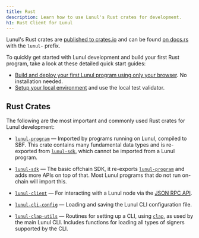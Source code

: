 ```yaml
---
title: Rust
description: Learn how to use Lunul's Rust crates for development.
h1: Rust Client for Lunul
---
```


Lunul's Rust crates are
[published to crates.io](https://crates.io/search?q=lunul-) and can be found
[on docs.rs](https://docs.rs/releases/search?query=lunul-) with the `lunul-`
prefix.

<Callout title="Hello World: Get started with Lunul development">

To quickly get started with Lunul development and build your first Rust
program, take a look at these detailed quick start guides:

- [Build and deploy your first Lunul program using only your browser](/developers/guides/getstarted/hello-world-in-your-browser).
  No installation needed.
- [Setup your local environment](/docs/intro/installation) and use the local
  test validator.

</Callout>

## Rust Crates

The following are the most important and commonly used Rust crates for Lunul
development:

- [`lunul-program`] &mdash; Imported by programs running on Lunul, compiled to
  SBF. This crate contains many fundamental data types and is re-exported from
  [`lunul-sdk`], which cannot be imported from a Lunul program.

- [`lunul-sdk`] &mdash; The basic offchain SDK, it re-exports
  [`lunul-program`] and adds more APIs on top of that. Most Lunul programs
  that do not run on-chain will import this.

- [`lunul-client`] &mdash; For interacting with a Lunul node via the
  [JSON RPC API](/docs/rpc).

- [`lunul-cli-config`] &mdash; Loading and saving the Lunul CLI configuration
  file.

- [`lunul-clap-utils`] &mdash; Routines for setting up a CLI, using [`clap`],
  as used by the main Lunul CLI. Includes functions for loading all types of
  signers supported by the CLI.

[`lunul-program`]: https://docs.rs/lunul-program
[`lunul-sdk`]: https://docs.rs/lunul-sdk
[`lunul-client`]: https://docs.rs/lunul-client
[`lunul-cli-config`]: https://docs.rs/lunul-cli-config
[`lunul-clap-utils`]: https://docs.rs/lunul-clap-utils
[`clap`]: https://docs.rs/clap
